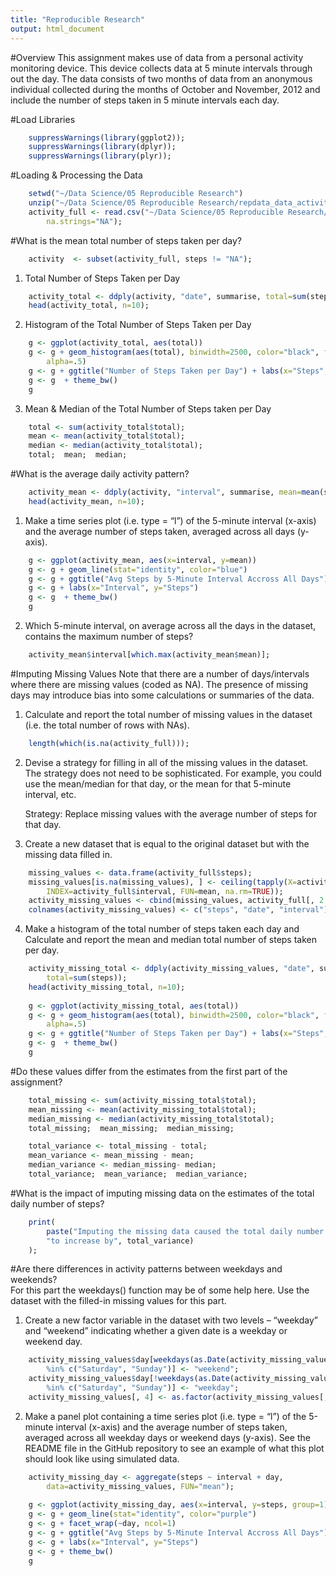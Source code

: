 ```yaml
---
title: "Reproducible Research"
output: html_document
---
```


#Overview
This assignment makes use of data from a personal activity monitoring device.  This device collects data at 5 minute intervals through out the day. The data consists of two months of data from an anonymous individual collected during the months of October and November, 2012 and include the number of steps taken in 5 minute intervals each day.


#Load Libraries
```r
    suppressWarnings(library(ggplot2));
    suppressWarnings(library(dplyr)); 
    suppressWarnings(library(plyr));
```


#Loading & Processing the Data
```r
    setwd("~/Data Science/05 Reproducible Research")
    unzip("~/Data Science/05 Reproducible Research/repdata_data_activity.zip");
    activity_full <- read.csv("~/Data Science/05 Reproducible Research/activity.csv",
        na.strings="NA");
```


#What is the mean total number of steps taken per day?
```r
    activity  <- subset(activity_full, steps != "NA");
```

1. Total Number of Steps Taken per Day
```r
    activity_total <- ddply(activity, "date", summarise, total=sum(steps));
    head(activity_total, n=10);
```

2. Histogram of the Total Number of Steps Taken per Day
```r
    g <- ggplot(activity_total, aes(total))
    g <- g + geom_histogram(aes(total), binwidth=2500, color="black", fill="green", 
        alpha=.5)
    g <- g + ggtitle("Number of Steps Taken per Day") + labs(x="Steps", y="Frequency")
    g <- g  + theme_bw()
    g
```

3. Mean & Median of the Total Number of Steps taken per Day
```r
    total <- sum(activity_total$total);
    mean <- mean(activity_total$total);
    median <- median(activity_total$total);
    total;  mean;  median;
```


#What is the average daily activity pattern?
```r
    activity_mean <- ddply(activity, "interval", summarise, mean=mean(steps));
    head(activity_mean, n=10);
```

1. Make a time series plot (i.e. type = "l") of the 5-minute interval (x-axis) and the average number of steps taken, averaged across all days (y-axis).
```r
    g <- ggplot(activity_mean, aes(x=interval, y=mean))
    g <- g + geom_line(stat="identity", color="blue")
    g <- g + ggtitle("Avg Steps by 5-Minute Interval Accross All Days") 
    g <- g + labs(x="Interval", y="Steps")
    g <- g  + theme_bw()
    g
```

2. Which 5-minute interval, on average across all the days in the dataset, contains the maximum number of steps?
```r
    activity_mean$interval[which.max(activity_mean$mean)];
```    

#Imputing Missing Values
Note that there are a number of days/intervals where there are missing values (coded as NA).  The presence of missing days may introduce bias into some calculations or summaries of the data.

1. Calculate and report the total number of missing values in the dataset (i.e. the total number of rows with NAs).
```r
    length(which(is.na(activity_full)));
```

2. Devise a strategy for filling in all of the missing values in the dataset. The strategy does not need to be sophisticated. For example, you could use the mean/median for that day, or the mean for that 5-minute interval, etc.
    
    Strategy: Replace missing values with the average number of steps for that day.

3. Create a new dataset that is equal to the original dataset but with the missing data filled in.
```r
    missing_values <- data.frame(activity_full$steps);
    missing_values[is.na(missing_values), ] <- ceiling(tapply(X=activity_full$steps, 
        INDEX=activity_full$interval, FUN=mean, na.rm=TRUE));
    activity_missing_values <- cbind(missing_values, activity_full[, 2:3]);
    colnames(activity_missing_values) <- c("steps", "date", "interval");
```

4. Make a histogram of the total number of steps taken each day and Calculate and report the mean and median total number of steps taken per day.  
```r
    activity_missing_total <- ddply(activity_missing_values, "date", summarise, 
        total=sum(steps));
    head(activity_missing_total, n=10);
    
    g <- ggplot(activity_missing_total, aes(total))
    g <- g + geom_histogram(aes(total), binwidth=2500, color="black", fill="blue", 
        alpha=.5)
    g <- g + ggtitle("Number of Steps Taken per Day") + labs(x="Steps", y="Frequency")
    g <- g  + theme_bw()
    g
```

#Do these values differ from the estimates from the first part of the assignment? 
```r
    total_missing <- sum(activity_missing_total$total);
    mean_missing <- mean(activity_missing_total$total);
    median_missing <- median(activity_missing_total$total);
    total_missing;  mean_missing;  median_missing;

    total_variance <- total_missing - total;
    mean_variance <- mean_missing - mean;
    median_variance <- median_missing- median;
    total_variance;  mean_variance;  median_variance;
```    


#What is the impact of imputing missing data on the estimates of the total daily number of steps?
```r
    print(
        paste("Imputing the missing data caused the total daily number of steps", 
        "to increase by", total_variance)
    );
```


#Are there differences in activity patterns between weekdays and weekends?  
For this part the weekdays() function may be of some help here. Use the dataset with the filled-in missing values for this part.

1. Create a new factor variable in the dataset with two levels – “weekday” and “weekend” indicating whether a given date is a weekday or weekend day.
```r
    activity_missing_values$day[weekdays(as.Date(activity_missing_values$date)) 
        %in% c("Saturday", "Sunday")] <- "weekend";
    activity_missing_values$day[!weekdays(as.Date(activity_missing_values$date)) 
        %in% c("Saturday", "Sunday")] <- "weekday";
    activity_missing_values[, 4] <- as.factor(activity_missing_values[, 4]);
```

2. Make a panel plot containing a time series plot (i.e. type = "l") of the 5-minute interval (x-axis) and the average number of steps taken, averaged across all weekday days or weekend days (y-axis). See the README file in the GitHub repository to see an example of what this plot should look like using simulated data.
```r
    activity_missing_day <- aggregate(steps ~ interval + day, 
        data=activity_missing_values, FUN="mean");
    
    g <- ggplot(activity_missing_day, aes(x=interval, y=steps, group=1))
    g <- g + geom_line(stat="identity", color="purple")
    g <- g + facet_wrap(~day, ncol=1)
    g <- g + ggtitle("Avg Steps by 5-Minute Interval Accross All Days") 
    g <- g + labs(x="Interval", y="Steps")
    g <- g + theme_bw()
    g
```

